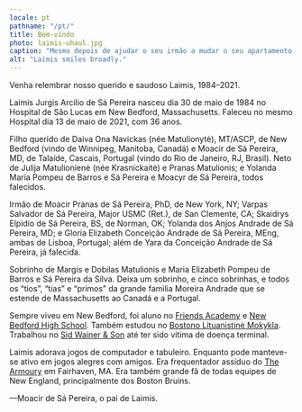 ```yaml
---
locale: pt
pathname: "/pt/"
title: Bem-vindo
photo: laimis-uhaul.jpg
caption: "Mesmo depois de ajudar o seu irmão a mudar o seu apartamento inteiro para um armazém no dia de muito calor em julho de 2018, Laimis mantinha-se sorridente."
alt: "Laimis smiles broadly."
---
```


Venha relembrar nosso querido e saudoso Laimis, 1984–2021. 

Laimis Jurgis Arcilio de Sá Pereira nasceu dia 30 de maio de 1984 no Hospital
de São Lucas em New Bedford, Massachusetts. Faleceu no mesmo Hospital dia
13 de maio de 2021, com 36 anos. 

Filho querido de Daiva Ona Navickas (née Matulionytė), MT/ASCP, de New Bedford
(vindo de Winnipeg, Manitoba, Canadá) e Moacir de Sá Pereira, MD, de Talaíde,
Cascais, Portugal (vindo do Rio de Janeiro, RJ, Brasil). Neto de Julija
Matulionienė (née Krasnickaitė) e Pranas Matulionis; e Yolanda Maria Pompeu de
Barros e Sá Pereira e Moacyr de Sá Pereira, todos falecidos. 

Irmão de Moacir Pranas de Sá Pereira, PhD, de New York, NY; Varpas
Salvador de Sá Pereira, Major USMC (Ret.), de San Clemente, CA; Skaidrys
Elpidio de Sá Pereira, BS, de Norman, OK; Yolanda dos Anjos Andrade de Sá
Pereira, MD; e Gloria Elizabeth Conceição Andrade de Sá Pereira, MEng, ambas
de Lisboa, Portugal; além de Yara da Conceição Andrade de Sá Pereira, já
falecida. 

Sobrinho de Margis e Dobilas Matulionis e Maria Elizabeth Pompeu de Barros e
Sá Pereira da Silva. Deixa um sobrinho, e cinco sobrinhas, e todos os “tios”,
“tias” e “primos” da grande familia Moreira Andrade que se estende de
Massachusetts ao Canadá e a Portugal.

Sempre viveu em  New Bedford, foi aluno no [Friends
Academy](https://friendsacademy1810.org) e  [New Bedford High
School](https://nbhs.newbedfordschools.org/). Também estudou no [Bostono
Lituanistinė Mokykla](https://www.blsm.org).  Trabalhou no [Sid Wainer &
Son](http://sidwainer.com) até ter sido vítima de doença terminal. 

Laimis adorava jogos de computador e tabuleiro. Enquanto pode manteve-se ativo
em jogos alegres com amigos. Era frequentador assíduo
do [The Armoury](https://www.facebook.com/TheArmouryWargamesandHobbies/) em
Fairhaven, MA. Era também  grande fã de todas equipes de New England,
principalmente dos Boston Bruins.

—Moacir de Sá Pereira, o pai de Laimis.
